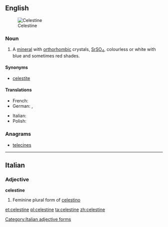 ==English==
[[Image:Celestina mineral.jpg|thumb|Celestine]]

===Noun===
{{en-noun|-}}

# {{mineralogy}} A [[mineral]] with [[orthorhombic]] crystals, [[strontium|Sr]][[sulfur|S]][[oxygen|O]]<sub>4</sub>, colourless or white with blue and sometimes red shades.

====Synonyms====
* [[celestite]]

====Translations====
{{trans-top|mineral}}
* French: {{t+|fr|célestine|f}}
* German: {{t-|de|Coelestin|m}}, {{t-|de|Strontiumsulfat|n}}
{{trans-mid}}
* Italian: {{t-|it|celestina|f}}
* Polish: {{t+|pl|celestyn|m}}
{{trans-bottom}}

===Anagrams===
* [[telecines#English|telecines]]

----

==Italian==

===Adjective===
'''celestine''' {{f}}

# Feminine plural form of [[celestino]]

[[Category:Italian adjective forms]]

[[et:celestine]]
[[pl:celestine]]
[[ta:celestine]]
[[zh:celestine]]